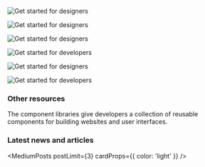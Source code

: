 

<FeatureCard
    href="/designing/get-started"
    subTitle="Start"
    title="Designing"
    actionIcon="arrowRight"
    className="homepage-feature"
    >

<ArtDirection>

![Get started for designers](./homepage/images/getting-started-designers-mobile.png)

![Get started for designers](./homepage/images/getting-started-designers-tablet.png)

![Get started for designers](./homepage/images/getting-started-designers.png)

</ArtDirection>

</FeatureCard>

<FeatureCard
    href="/developing/get-started"
    subTitle="Start"
    title="Developing"
    actionIcon="arrowRight"
    className="homepage-feature"
    >

<ArtDirection>

![Get started for developers](./homepage/images/getting-started-developers-mobile.png)

![Get started for designers](./homepage/images/getting-started-developers-tablet.png)

![Get started for developers](./homepage/images/getting-started-developers.png)

</ArtDirection>

</FeatureCard>

### Other resources

The component libraries give developers a collection of reusable components for
building websites and user interfaces.

<Row className="resource-card-group">
<Column colLg={4} colMd={4} noGutterSm>
  <ResourceCard
    subTitle="Figma kit"
    href="/designing/kits/figma"
    >
      <MdxIcon name="figma" />
  </ResourceCard>
</Column>  
<Column colLg={4} colMd={4} noGutterSm>
  <ResourceCard
    subTitle="Sketch kits"
    href="/designing/kits/sketch"
    >
      <MdxIcon name="sketch" />
  </ResourceCard>
</Column>
<Column colLg={4} colMd={4} noGutterSm>
  <ResourceCard
    subTitle="Carbon React components"
    href="https://github.com/carbon-design-system/carbon/tree/main/packages/react"
    >

<MdxIcon name="github" />

  </ResourceCard>
</Column>
<Column colLg={4} colMd={4} noGutterSm>
  <ResourceCard
    subTitle="Carbon Angular components"
    href="https://github.com/IBM/carbon-components-angular"
    >

<MdxIcon name="github" />

  </ResourceCard>
</Column>
<Column colLg={4} colMd={4}  noGutterSm>
  <ResourceCard
    subTitle="Carbon Vanilla components"
    href="https://github.com/carbon-design-system/carbon/tree/main/packages/components"
    >

<MdxIcon name="github" />

  </ResourceCard>
</Column>
<Column colLg={4} colMd={4} noGutterSm>
  <ResourceCard
    subTitle="Carbon Vue components"
    href="https://github.com/carbon-design-system/carbon-components-vue"
    >

<MdxIcon name="github" />

  </ResourceCard>
</Column>
<Column colLg={4} colMd={4} noGutterSm>
  <ResourceCard
    subTitle="Carbon Svelte components"
    href="https://github.com/IBM/carbon-components-svelte"
    >
    <MdxIcon name="github" />
  </ResourceCard>
</Column>

<Column colLg={4} colMd={4} noGutterSm>
  <ResourceCard
    subTitle="Carbon Web Components"
    href="https://github.com/carbon-design-system/carbon-web-components"
    >
    <MdxIcon name="github" />
  </ResourceCard>
</Column>
</Row>

### Latest news and articles

<MediumPosts postLimit={3} cardProps={{ color: 'light' }} />
